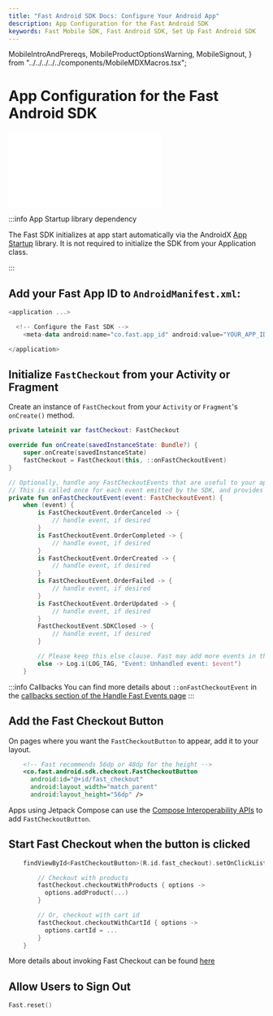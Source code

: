 ```yaml
---
title: "Fast Android SDK Docs: Configure Your Android App"
description: App Configuration for the Fast Android SDK
keywords: Fast Mobile SDK, Fast Android SDK, Set Up Fast Android SDK
---
```


  MobileIntroAndPrereqs,
  MobileProductOptionsWarning,
  MobileSignout,
} from "../../../../../components/MobileMDXMacros.tsx";


# App Configuration for the Fast Android SDK

<embed src="/reusables/for-developers/_platform_all_sign_up_as_a_seller_banner_sandbox_and_contact_support.md" />

:::info App Startup library dependency

The Fast SDK initializes at app start automatically via the AndroidX [App Startup](https://developer.android.com/topic/libraries/app-startup) library. It is not required to initialize the SDK from your Application class.

:::

## Add your **Fast App ID** to `AndroidManifest.xml`:

```kotlin
<application ...>

  <!-- Configure the Fast SDK -->
	<meta-data android:name="co.fast.app_id" android:value="YOUR_APP_ID" />

</application>
```

## Initialize `FastCheckout` from your Activity or Fragment

Create an instance of `FastCheckout` from your `Activity` or `Fragment`'s `onCreate()` method.

```kotlin
private lateinit var fastCheckout: FastCheckout

override fun onCreate(savedInstanceState: Bundle?) {
    super.onCreate(savedInstanceState)
    fastCheckout = FastCheckout(this, ::onFastCheckoutEvent)
}

// Optionally, handle any FastCheckoutEvents that are useful to your app.
// This is called once for each event emitted by the SDK, and provides your app info about the checkout.
private fun onFastCheckoutEvent(event: FastCheckoutEvent) {
    when (event) {
        is FastCheckoutEvent.OrderCanceled -> {
            // handle event, if desired
        }
        is FastCheckoutEvent.OrderCompleted -> {
            // handle event, if desired
        }
        is FastCheckoutEvent.OrderCreated -> {
            // handle event, if desired
        }
        is FastCheckoutEvent.OrderFailed -> {
            // handle event, if desired
        }
        is FastCheckoutEvent.OrderUpdated -> {
            // handle event, if desired
        }
        FastCheckoutEvent.SDKClosed -> {
            // handle event, if desired
        }

        // Please keep this else clause. Fast may add more events in the future without updating the SDK's major version.
        else -> Log.i(LOG_TAG, "Event: Unhandled event: $event")
    }
```

:::info Callbacks
You can find more details about `::onFastCheckoutEvent` in the [callbacks section of the Handle Fast Events page](../handle-fast-events#callbacks)
:::

## Add the Fast Checkout Button

On pages where you want the `FastCheckoutButton` to appear, add it to your layout.

```xml
    <!-- Fast recommends 56dp or 48dp for the height -->
    <co.fast.android.sdk.checkout.FastCheckoutButton
      android:id="@+id/fast_checkout"
      android:layout_width="match_parent"
      android:layout_height="56dp" />
```

Apps using Jetpack Compose can use the [Compose Interoperability APIs](https://developer.android.com/jetpack/compose/interop/interop-apis) to add `FastCheckoutButton`.

## Start Fast Checkout when the button is clicked

```kotlin
    findViewById<FastCheckoutButton>(R.id.fast_checkout).setOnClickListener {

        // Checkout with products
        fastCheckout.checkoutWithProducts { options ->
          options.addProduct(...)
        }

        // Or, checkout with cart id
        fastCheckout.checkoutWithCartId { options ->
          options.cartId = ...
        }
    }
```

More details about invoking Fast Checkout can be found [here](../use-fast-checkout)

## Allow Users to Sign Out

<MobileSignout sdkFullName="Fast Android SDK" signoutMethod="reset()" />

```kotlin
Fast.reset()
```
